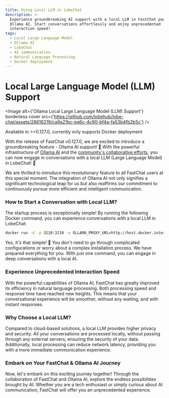 ```yaml
---
title: Using Local LLM in LobeChat
description: >-
  Experience groundbreaking AI support with a local LLM in FastChat powered by
  Ollama AI. Start conversations effortlessly and enjoy unprecedented
  interaction speed!
tags:
  - Local Large Language Model
  - Ollama AI
  - LobeChat
  - AI communication
  - Natural Language Processing
  - Docker deployment
---
```


# Local Large Language Model (LLM) Support

<Image
  alt={'Ollama Local Large Language Model (LLM) Support'}
  borderless
  cover
  src={'https://github.com/lobehub/lobe-chat/assets/28616219/ca9a21bc-ea6c-4c90-bf4a-fa53b4fb2b5c'}
/>

<Callout>Available in >=0.127.0, currently only supports Docker deployment</Callout>

With the release of FastChat v0.127.0, we are excited to introduce a groundbreaking feature - Ollama AI support! 🤯 With the powerful infrastructure of [Ollama AI](https://ollama.ai/) and the [community's collaborative efforts](https://github.com/lobehub/lobe-chat/pull/1265), you can now engage in conversations with a local LLM (Large Language Model) in LobeChat! 🤩

We are thrilled to introduce this revolutionary feature to all FastChat users at this special moment. The integration of Ollama AI not only signifies a significant technological leap for us but also reaffirms our commitment to continuously pursue more efficient and intelligent communication.

### How to Start a Conversation with Local LLM?

The startup process is exceptionally simple! By running the following Docker command, you can experience conversations with a local LLM in LobeChat:

```bash
docker run -d -p 3210:3210 -e OLLAMA_PROXY_URL=http://host.docker.internal:11434/v1 lobehub/lobe-chat
```

Yes, it's that simple! 🤩 You don't need to go through complicated configurations or worry about a complex installation process. We have prepared everything for you. With just one command, you can engage in deep conversations with a local AI.

### Experience Unprecedented Interaction Speed

With the powerful capabilities of Ollama AI, FastChat has greatly improved its efficiency in natural language processing. Both processing speed and response time have reached new heights. This means that your conversational experience will be smoother, without any waiting, and with instant responses.

### Why Choose a Local LLM?

Compared to cloud-based solutions, a local LLM provides higher privacy and security. All your conversations are processed locally, without passing through any external servers, ensuring the security of your data. Additionally, local processing can reduce network latency, providing you with a more immediate communication experience.

### Embark on Your FastChat & Ollama AI Journey

Now, let's embark on this exciting journey together! Through the collaboration of FastChat and Ollama AI, explore the endless possibilities brought by AI. Whether you are a tech enthusiast or simply curious about AI communication, FastChat will offer you an unprecedented experience.
